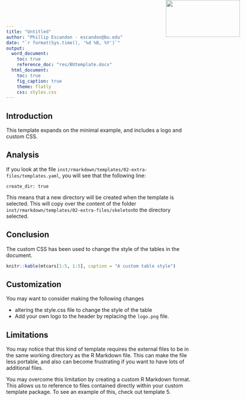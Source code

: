 ```yaml
---
title: "Untitled"
author: "Phillip Escandon - escandon@bu.edu"
date: "`r format(Sys.time(), '%d %B, %Y')`"
output:
  word_document:
    toc: true
    reference_doc: "res/BUtemplate.docx"
  html_document:
    toc: true
    fig_caption: true
    theme: flatly
    css: styles.css
---
```


<img src="BU_Small.png" width=200 height=100 style="position:absolute;top:0px;right:100px;" />

## Introduction

This template expands on the minimal example, and includes a logo and custom CSS. 

## Analysis

If you look at the file `inst/rmarkdown/templates/02-extra-files/templates.yaml`, you will see that the following line:

```
create_dir: true
```

This means that a new directory will be created when the template is selected. This will copy over the content of the folder `inst/rmarkdown/templates/02-extra-files/skeleton`to the directory selected.

## Conclusion

The custom CSS has been used to change the style of the tables in the document.

```r
knitr::kable(mtcars[1:5, 1:5], caption = "A custom table style")
```

## Customization

You may want to consider making the following changes

- altering the style.css file to change the style of the table
- Add your own logo to the header by replacing the `logo.png` file.

## Limitations

You may notice that this kind of template requires the external files to be in the same working directory as the R Markdown file. This can make the file less portable, and also can become frustrating if you want to have lots of additional files.

You may overcome this limitation by creating a custom R Markdown format. This allows us to reference to files contained directly within your custom template package. To see an example of this, check out template 5.

